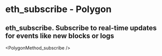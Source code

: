 # eth_subscribe  - Polygon

## eth_subscribe. Subscribe to real-time updates for events like new blocks or logs


<PolygonMethod_subscribe />
